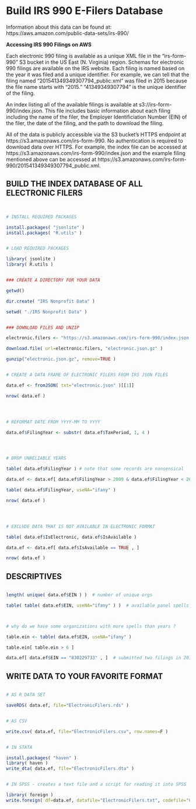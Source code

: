 # Build IRS 990 E-Filers Database


Information about this data can be found at:  https://aws.amazon.com/public-data-sets/irs-990/

**Accessing IRS 990 Filings on AWS**

Each electronic 990 filing is available as a unique XML file in the "irs-form-990" S3 bucket in the US East (N. Virginia) region. Schemas for electronic 990 filings are available on the IRS website. Each filing is named based on the year it was filed and a unique identifier. For example, we can tell that the filing named "201541349349307794_public.xml" was filed in 2015 because the file name starts with "2015." "41349349307794" is the unique identifier of the filing.

An index listing all of the available filings is available at s3://irs-form-990/index.json. This file includes basic information about each filing including the name of the filer, the Employer Identificiation Number (EIN) of the filer, the date of the filing, and the path to download the filing.

All of the data is publicly accessible via the S3 bucket's HTTPS endpoint at https://s3.amazonaws.com/irs-form-990. No authentication is required to download data over HTTPS. For example, the index file can be accessed at https://s3.amazonaws.com/irs-form-990/index.json and the example filing mentioned above can be accessed at https://s3.amazonaws.com/irs-form-990/201541349349307794_public.xml.




## BUILD THE INDEX DATABASE OF ALL ELECTRONIC FILERS


```R


# INSTALL REQUIRED PACKAGES

install.packages( "jsonlite" )
install.packages( "R.utils" )


# LOAD REQUIRED PACKAGES

library( jsonlite )
library( R.utils )


### CREATE A DIRECTORY FOR YOUR DATA

getwd()

dir.create( "IRS Nonprofit Data" )

setwd( "./IRS Nonprofit Data" )


### DOWNLOAD FILES AND UNZIP

electronic.filers <- "https://s3.amazonaws.com/irs-form-990/index.json.gz"

download.file( url=electronic.filers, "electronic.json.gz" )

gunzip("electronic.json.gz", remove=TRUE )  


# CREATE A DATA FRAME OF ELECTRONIC FILERS FROM IRS JSON FILES

data.ef <- fromJSON( txt="electronic.json" )[[1]]

nrow( data.ef )




# REFORMAT DATE FROM YYYY-MM TO YYYY

data.ef$FilingYear <- substr( data.ef$TaxPeriod, 1, 4 )




# DROP UNRELIABLE YEARS

table( data.ef$FilingYear ) # note that some records are nonsensical

data.ef <- data.ef[ data.ef$FilingYear > 2009 & data.ef$FilingYear < 2016 , ]

table( data.ef$FilingYear, useNA="ifany" )

nrow( data.ef )




# EXCLUDE DATA THAT IS NOT AVAILABLE IN ELECTRONIC FORMAT

table( data.ef$IsElectronic, data.ef$IsAvailable )

data.ef <- data.ef[ data.ef$IsAvailable == TRUE , ]

nrow( data.ef )


```





## DESCRIPTIVES


```R

length( unique( data.ef$EIN ) )  # number of unique orgs

table( table( data.ef$EIN, useNA="ifany" ) )  # available panel spells



# why do we have some organizations with more spells than years ?

table.ein <- table( data.ef$EIN, useNA="ifany" )

table.ein[ table.ein > 6 ]

data.ef[ data.ef$EIN == "830229733" , ]  # submitted two filings in 2013 


```







## WRITE DATA TO YOUR FAVORITE FORMAT


```R

# AS R DATA SET

saveRDS( data.ef, file="ElectronicFilers.rds" )


# AS CSV

write.csv( data.ef, file="ElectronicFilers.csv", row.names=F )


# IN STATA

install.packages( "haven" )
library( haven )
write_dta( data.ef, file="ElectronicFilers.dta" )


# IN SPSS - creates a text file and a script for reading it into SPSS

library( foreign )
write.foreign( df=data.ef, datafile="ElectronicFilers.txt", codefile="CodeToLoadDataInSPSS.txt", package="SPSS" )

```
